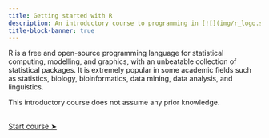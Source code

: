 ```yaml
---
title: Getting started with R
description: An introductory course to programming in [![](img/r_logo.svg.png){width="4%" fig-alt="noshadow"}](https://www.r-project.org/)
title-block-banner: true
---
```


:::{.topdef}

R is a free and open-source programming language for statistical computing, modelling, and graphics, with an unbeatable collection of statistical packages. It is extremely popular in some academic fields such as statistics, biology, bioinformatics, data mining, data analysis, and linguistics.

This introductory course does not assume any prior knowledge.

:::

<br>
[[Start course ➤](intro_run.qmd)]{.topinline}
